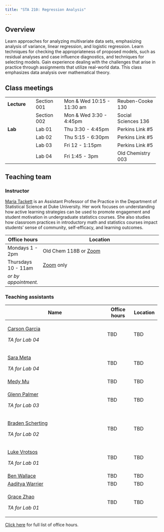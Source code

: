 ```yaml
---
title: "STA 210: Regression Analysis"
---
```


## Overview

Learn approaches for analyzing multivariate data sets, emphasizing analysis of variance, linear regression, and logistic regression. Learn techniques for checking the appropriateness of proposed models, such as residual analyses and case influence diagnostics, and techniques for selecting models. Gain experience dealing with the challenges that arise in practice through assignments that utilize real-world data. This class emphasizes data analysis over mathematical theory.

## Class meetings

+--------------+--------------+----------------------------+---------------------+
| **Lecture**  | Section 001  | Mon & Wed 10:15 - 11:30 am | Reuben-Cooke 130    |
+--------------+--------------+----------------------------+---------------------+
|              | Section 002  | Mon & Wed 3:30 - 4:45pm    | Social Sciences 136 |
+--------------+--------------+----------------------------+---------------------+
| **Lab**      | Lab 01       | Thu 3:30 - 4:45pm          | Perkins Link #5     |
+--------------+--------------+----------------------------+---------------------+
|              | Lab 02       | Thu 5:15 - 6:30pm          | Perkins Link #5     |
+--------------+--------------+----------------------------+---------------------+
|              | Lab 03       | Fri 12 - 1:15pm            | Perkins Link #5     |
+--------------+--------------+----------------------------+---------------------+
|              | Lab 04       | Fri 1:45 - 3pm             | Old Chemistry 003   |
+--------------+--------------+----------------------------+---------------------+

## Teaching team

### Instructor

[Maria Tackett](https://www2.stat.duke.edu/~mt324) is an Assistant Professor of the Practice in the Department of Statistical Science at Duke University. Her work focuses on understanding how active learning strategies can be used to promote engagement and student motivation in undergraduate statistics courses. She also studies how classroom practices in introductory math and statistics courses impact students' sense of community, self-efficacy, and learning outcomes.

+----------------------+--------------------------------------------------------------------------------------------------+
| Office hours         | Location                                                                                         |
+======================+==================================================================================================+
| Mondays 1 - 2pm      | Old Chem 118B or [Zoom](https://sakai.duke.edu/portal/site/e6f58eb4-029a-4130-bfa3-e5555d967a43) |
+----------------------+--------------------------------------------------------------------------------------------------+
| Thursdays 10 - 11am  | [Zoom](https://sakai.duke.edu/portal/site/e6f58eb4-029a-4130-bfa3-e5555d967a43) only             |
+----------------------+--------------------------------------------------------------------------------------------------+
| *or by appointment.* |                                                                                                  |
+----------------------+--------------------------------------------------------------------------------------------------+

### Teaching assistants

+------------------------------------------------------+--------------+-------------+
| Name                                                 | Office hours | Location    |
+======================================================+==============+=============+
| [Carson Garcia](mailto:carson.garcia@duke.edu)       | TBD          | TBD         |
|                                                      |              |             |
| *TA for Lab 04*                                      |              |             |
+------------------------------------------------------+--------------+-------------+
| [Sara Meta](mailto:sara.mehta@duke.edu)              | TBD          | TBD         |
|                                                      |              |             |
| *TA for Lab 04*                                      |              |             |
+------------------------------------------------------+--------------+-------------+
| [Medy Mu](mailto:han.mu@duke.edu)                    | TBD          | TBD         |
+------------------------------------------------------+--------------+-------------+
| [Glenn Palmer](mailto:glenn.palmer@duke.edu)         | TBD          | TBD         |
|                                                      |              |             |
| *TA for Lab 03*                                      |              |             |
+------------------------------------------------------+--------------+-------------+
| [Braden Scherting](mailto:braden.scherting@duke.edu) | TBD          | TBD         |
|                                                      |              |             |
| *TA for Lab 02*                                      |              |             |
+------------------------------------------------------+--------------+-------------+
| [Luke Vrotsos](mailto:luke.vrotsos@duke.edu)         | TBD          | TBD         |
|                                                      |              |             |
| *TA for Lab 01*                                      |              |             |
+------------------------------------------------------+--------------+-------------+
| [Ben Wallace](mailto:ben.wallace@duke.edu)           | TBD          | TBD         |
+------------------------------------------------------+--------------+-------------+
| [Aaditya Warrier](mailto:aaditya.warrier@duke.edu)   | TBD          | TBD         |
+------------------------------------------------------+--------------+-------------+
| [Grace Zhao](mailto:zhihui.zhao@duke.edu)            | TBD          | TBD         |
|                                                      |              |             |
| *TA for Lab 01*                                      |              |             |
+------------------------------------------------------+--------------+-------------+

[Click here](https://docs.google.com/spreadsheets/d/1Ay1GxqU2HDpFwnNLZxv0baIAa1lJwUVdtvmprPdkefk/edit?usp=sharing) for full list of office hours.
